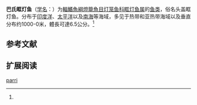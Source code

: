 {{Speciesbox
| name = 巴氏眶灯鱼
| status = NE
| status_system = IUCN3.1
| image = 
| genus = Diaphus
| species = parri
| authority = Taning, 1932<ref name='id5563'>{{cite web| url =http://www.bioinfo.cn/db05/BjdwSpecies.php?action=view&id=5563| title =巴氏眶灯鱼| work =中国动物物种编目数据库| publisher =中国科学院微生物研究所| author =中国科学院动物研究所| accessdate =2009-04-11| deadurl =yes| archiveurl =https://web.archive.org/web/20160305071101/http://www.bioinfo.cn/db05/BjdwSpecies.php?action=view&id=5563| archivedate =2016-03-05}}</ref>
| synonyms = *''Diaphus kendalli''<br /><small>Fowler, 1934</small>
*''Diaphus rassi''<br /><small>Kulikova, 1961</small>
}}

'''巴氏眶灯鱼'''（[[学名|学名]]：{{lang|la|''Diaphus parri''}}）为[[輻鰭魚綱|輻鰭魚綱]][[燈籠魚目|燈籠魚目]][[灯笼鱼科|灯笼鱼科]][[眶灯鱼属|眶灯鱼属]]的[[鱼类|鱼类]]，俗名头盖眶灯鱼。分布于[[印度洋|印度洋]]、[[太平洋|太平洋]]以及[[南海|南海]]等海域，多见于热带和亚热带海域以及垂直分布约1000-0米，體長可達6.5公分。<ref name='id5563'/>

== 参考文献 ==
{{reflist}}

== 扩展阅读 ==
{{refbegin}}
{{wikispecies-inline|Diaphus parri|巴氏眶灯鱼}}
{{refend}}
{{Taxonbar|from=Q2771737}}

[[Category:眶灯鱼属|parri]]


{{灯笼鱼目小作品}}